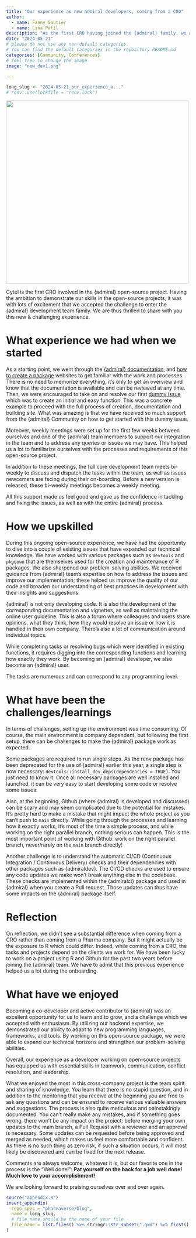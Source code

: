 ```yaml
---
title: "Our experience as new admiral developers, coming from a CRO"
author:
  - name: Fanny Gautier
  - name: Lina Patil
description: "As the first CRO having joined the {admiral} family, we are very excited to share with you our first steps and thoughts in this new adventure"
date: "2024-05-21"
# please do not use any non-default categories.
# You can find the default categories in the repository README.md
categories: [Community, Conferences]
# feel free to change the image
image: "new_dev1.png"

---
```


<!--------------- typical setup ----------------->

```r
long_slug <- "2024-05-21_our_experience_a..."
# renv::use(lockfile = "renv.lock")
```

<!--------------- post begins here ----------------->
![](new_dev2.png){fig-align="center" width="500"}

Cytel is the first CRO involved in the {admiral} open-source project. Having the ambition to demonstrate our skills in the open-source projects, it was with lots of excitement that we accepted the challenge to enter the {admiral} development team family. We are thus thrilled to share with you this new & challenging experience. 

# What experience we had when we started 

As a starting point, we went through the [{admiral} documentation](https://pharmaverse.github.io/admiraldev/articles/programming_strategy.html), and [how to create a package](https://r-pkgs.org/) websites to get familiar with the work and processes. There is no need to memorize everything, it’s only to get an overview and know that the documentation is available and can be reviewed at any time. Then, we were encouraged to take on and resolve our first [dummy issue](https://github.com/pharmaverse/admiral/issues/1839) which was to create an initial and easy function. This was a concrete example to proceed with the full process of creation, documentation and building site. What was amazing is that we have received so much support from the {admiral} Community on how to get started with this dummy issue.  

Moreover, weekly meetings were set up for the first few weeks between ourselves and one of the {admiral} team members to support our integration in the team and to address any queries or issues we may have. This helped us a lot to familiarize ourselves with the processes and requirements of this open-source project. 

In addition to these meetings, the full core development team meets bi-weekly to discuss and dispatch the tasks within the team, as well as issues newcomers are facing during their on-boarding. Before a new version is released, these bi-weekly meetings becomes a weekly meeting.  

All this support made us feel good and gave us the confidence in tackling and fixing the issues, as well as with the entire {admiral} process.

# How we upskilled 

During this ongoing open-source experience, we have had the opportunity to dive into a couple of existing issues that have expanded our technical knowledge. We have worked with various packages such as `devtools` and `pkgdown` that are themselves used for the creation and maintenance of R packages. We also sharpened our problem-solving abilities. We received guidance from {admiral} team’s expertise on how to address the issues and improve our implementation; these helped us improve the quality of our code and broaden our understanding of best practices in development with their insights and suggestions.

{admiral} is not only developing code. It is also the development of the corresponding documentation and vignettes, as well as maintaining the online user guideline. This is also a forum where colleagues and users share opinions, what they think, how they would resolve an issue or how it is handled in their own company. There’s also a lot of communication around individual topics. 

While completing tasks or resolving bugs which were identified in existing functions, it requires digging into the corresponding functions and learning how exactly they work. By becoming an {admiral} developer, we also become an {admiral} user. 

The tasks are numerous and can correspond to any programming level. 

# What have been the challenges/learnings 

In terms of challenges, setting up the environment was time consuming. Of course, the main environment is company dependent, but following the first setup, there can be challenges to make the {admiral} package work as expected.  

Some packages are required to run single steps. As the renv package has been deprecated for the use of {admiral} earlier this year, a single step is now necessary: `devtools::install_dev_deps(dependencies = TRUE)`. You just need to know it. Once all necessary packages are well installed and launched, it can be very easy to start developing some code or resolve some issues. 

Also, at the beginning, Github (where {admiral} is developed and discussed) can be scary and may seem complicated due to the potential for mistakes. It's pretty hard to make a mistake that might impact the whole project as you can't push to `main` directly. While going through the processes and learning how it exactly works, it’s most of the time a simple process, and while working on the right parallel branch, nothing serious can happen. This is the most important point of working with Github: work on the right parallel branch, never/rarely on the `main` branch directly!

Another challenge is to understand the automatic CI/CD (Continuous Integration / Continuous Delivery) checks and their dependencies with other packages such as {admiraldev}. The CI/CD checks are used to ensure any code updates we make won't break anything else in the codebase. These checks are implemented within the {admiralci} package and used in {admiral} when you create a Pull request. Those updates can thus have some impacts on the {admiral} package itself. 

# Reflection 

On reflection, we didn’t see a substantial difference when coming from a CRO rather than coming from a Pharma company. But it might actually be the exposure to R which could differ. Indeed, while coming from a CRO, the tasks and projects depend on the clients we work for. We have been lucky to work on a project using R and Github for the past two years before joining the {admiral} team. We have to admit that this previous experience helped us a lot during the onboarding. 

# What have we enjoyed 

Becoming a co-developer and active contributor to {admiral} was an excellent opportunity for us to learn and to grow, and a challenge which we accepted with enthusiasm. By utilizing our backend expertise, we demonstrated our ability to adapt to new programming languages, frameworks, and tools. By working on this open-source package, we were able to expand our technical horizons and strengthen our problem-solving abilities. 

Overall, our experience as a developer working on open-source projects has equipped us with essential skills in teamwork, communication, conflict resolution, and leadership. 

What we enjoyed the most in this cross-company project is the team spirit and sharing of knowledge. You learn that there is no stupid question, and in addition to the mentoring that you receive at the beginning you are free to ask any questions and can be ensured to receive various valuable answers and suggestions. The process is also quite meticulous and painstakingly documented. You can’t really make any mistakes, and if something goes wrong, there won’t be any impact on the project: before merging your own updates to the main branch, a Pull Request with a reviewer and an approval is necessary. Some updates can be requested before being approved and merged as needed, which makes us feel more comfortable and confident.  
As there is no such thing as zero risk, if such a situation occurs, it will most likely be discovered and can be fixed for the next release. 

Comments are always welcome, whatever it is, but our favorite one in the process is the "Well done!": __Pat yourself on the back for a job well done! Much love to your accomplishment!__

We are looking forward to praising ourselves over and over again.

 



<!--------------- appendices go here ----------------->

```r
source("appendix.R")
insert_appendix(
  repo_spec = "pharmaverse/blog",
  name = long_slug,
  # file_name should be the name of your file
  file_name = list.files() %>% stringr::str_subset(".qmd") %>% first()
)
```
